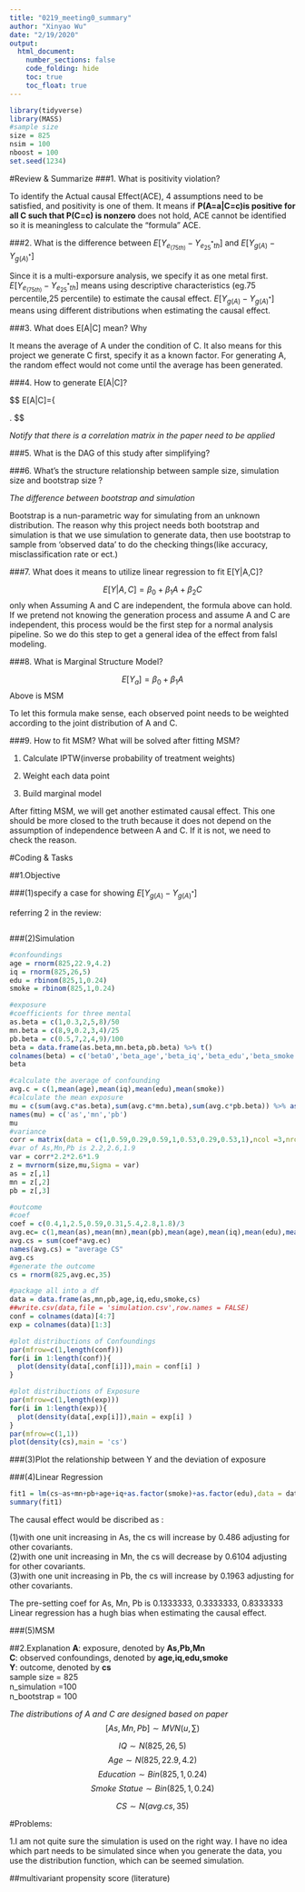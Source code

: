 ```yaml
---
title: "0219_meeting0_summary"
author: "Xinyao Wu"
date: "2/19/2020"
output: 
  html_document: 
    number_sections: false
    code_folding: hide
    toc: true
    toc_float: true
---
```


```r
library(tidyverse)
library(MASS)
#sample size
size = 825
nsim = 100
nboost = 100
set.seed(1234)
```

#Review & Summarize
###1.	What is positivity violation?

To identify the Actual causal Effect(ACE), 4 assumptions need to be satisfied, and positivity is one of them. It means if __P(A=a|C=c)is positive for all C such that P(C=c) is nonzero__ does not hold, ACE cannot be identified so it is meaningless to calculate the "formula" ACE.

###2.	What is the difference between $E[Y_{e_(75th)} - Y_{e^*_25th}]$ and $E[Y_{g(A)}-Y_{g(A)^*}]$

Since it is a multi-exporsure analysis, we specify it as one metal first.
$E[Y_{e_(75th)} - Y_{e^*_25th}]$ means using descriptive characteristics (eg.75 percentile,25 percentile) to estimate the causal effect.
$E[Y_{g(A)}-Y_{g(A)^*}]$ means using different distributions when estimating the causal effect.

###3.	What does E[A|C] mean? Why 

It means the average of A under the condition of C. It also means for this project we generate C first, specify it as a known factor. For generating A, the random effect would not come until the average has been generated. 

###4.	How to generate E[A|C]?



$$
E[A|C]=\left\{
\begin{aligned}

 \beta_0^{A_1}+\beta_2^{A_1}*C \\
 \beta_0^{A_2}+\beta_2^{A_2}*C \\
 \beta_0^{A_3}+\beta_2^{A_3}*C 

\end{aligned}
\right.
$$


*Notify that there is a correlation matrix in the paper need to be applied*


###5.	What is the DAG of this study after simplifying?


###6.	What’s the structure relationship between sample size, simulation size and bootstrap size ?

*The difference between bootstrap and simulation*

Bootstrap is a nun-parametric way for simulating from an unknown distribution. 
The reason why this project needs both bootstrap and simulation is that we use simulation to generate data, then use bootstrap to sample from 'observed data' to do the checking things(like accuracy, misclassification rate or ect.)

###7.	What does it means to utilize linear regression to fit E[Y|A,C]?

$$E[Y|A,C] = \beta_0 +\beta_1A+\beta_2C$$
only when Assuming A and C are independent, the formula above can hold.
If we pretend not knowing the generation process and assume A and C are independent, this process would be the first step for a normal analysis pipeline. So we do this step to get a general idea of the effect from falsl modeling.

###8.	What is Marginal Structure Model? 

$$E[Y_a]=\beta_0+\beta_1A$$
Above is MSM

To let this formula make sense, each observed point needs to be weighted according to the joint distribution of A and C.

###9.	How to fit MSM? What will be solved after fitting MSM?
 
(1) Calculate IPTW(inverse probability of treatment weights)

(2) Weight each data point

(3) Build marginal model

After fitting MSM, we will get another estimated causal effect. This one should be more closed to the truth because it does not depend on the assumption of independence between A and C. If it is not, we need to check the reason.

#Coding & Tasks

##1.Objective

###(1)specify a case for showing $E[Y_{g(A)}-Y_{g(A)^*}]$

referring 2 in the review:
```r

```

###(2)Simulation

```r
#confoundings
age = rnorm(825,22.9,4.2)
iq = rnorm(825,26,5)
edu = rbinom(825,1,0.24)
smoke = rbinom(825,1,0.24)

#exposure
#coefficients for three mental
as.beta = c(1,0.3,2,5,8)/50
mn.beta = c(8,9,0.2,3,4)/25
pb.beta = c(0.5,7,2,4,9)/100
beta = data.frame(as.beta,mn.beta,pb.beta) %>% t()
colnames(beta) = c('beta0','beta_age','beta_iq','beta_edu','beta_smoke')
beta 

#calculate the average of confounding 
avg.c = c(1,mean(age),mean(iq),mean(edu),mean(smoke)) 
#calculate the mean exposure
mu = c(sum(avg.c*as.beta),sum(avg.c*mn.beta),sum(avg.c*pb.beta)) %>% as.vector()
names(mu) = c('as','mn','pb')
mu
#variance
corr = matrix(data = c(1,0.59,0.29,0.59,1,0.53,0.29,0.53,1),ncol =3,nrow = 3)
#var of As,Mn,Pb is 2.2,2.6,1.9
var = corr*2.2*2.6*1.9
z = mvrnorm(size,mu,Sigma = var)
as = z[,1]
mn = z[,2]
pb = z[,3]

#outcome
#coef 
coef = c(0.4,1,2.5,0.59,0.31,5.4,2.8,1.8)/3
avg.ec= c(1,mean(as),mean(mn),mean(pb),mean(age),mean(iq),mean(edu),mean(smoke)) 
avg.cs = sum(coef*avg.ec)
names(avg.cs) = "average CS"
avg.cs
#generate the outcome
cs = rnorm(825,avg.ec,35)
```

```r
#package all into a df
data = data.frame(as,mn,pb,age,iq,edu,smoke,cs)
##write.csv(data,file = 'simulation.csv',row.names = FALSE)
conf = colnames(data)[4:7]
exp = colnames(data)[1:3]

#plot distribuctions of Confoundings
par(mfrow=c(1,length(conf)))
for(i in 1:length(conf)){
  plot(density(data[,conf[i]]),main = conf[i] )
}

#plot distribuctions of Exposure
par(mfrow=c(1,length(exp)))
for(i in 1:length(exp)){
  plot(density(data[,exp[i]]),main = exp[i] )
}
par(mfrow=c(1,1))
plot(density(cs),main = 'cs')
```


###(3)Plot the relationship between Y and the deviation of exposure




###(4)Linear Regression
```r
fit1 = lm(cs~as+mn+pb+age+iq+as.factor(smoke)+as.factor(edu),data = data)
summary(fit1)
```

The causal effect would be discribed as :\

(1)with one unit increasing in As, the cs will increase by 0.486 adjusting for other covariants.\
(2)with one unit increasing in Mn, the cs will decrease by 0.6104 adjusting for other covariants.\
(3)with one unit increasing in Pb, the cs will increase by 0.1963 adjusting for other covariants.\

The pre-setting coef for As, Mn, Pb is 0.1333333, 0.3333333, 0.8333333\
Linear regression has a hugh bias when estimating the causal effect.


###(5)MSM



##2.Explanation
__A__: exposure, denoted by __As,Pb,Mn__ \
__C__: observed confoundings, denoted by __age,iq,edu,smoke__ \
__Y__: outcome, denoted by __cs__ \
sample size = 825 \
n_simulation =100 \
n_bootstrap = 100 \

*The distributions of A and C are designed based on paper* \
$$[As,Mn,Pb] \sim MVN(u,\sum)$$

$$IQ \sim N(825,26,5)$$
$$Age \sim N(825,22.9,4.2)$$
$$Education \sim Bin(825,1,0.24)$$
$$Smoke\ Statue \sim Bin(825,1,0.24)$$

$$ CS \sim N(avg.cs,35)$$

#Problems:

1.I am not quite sure the simulation is used on the right way. I have no idea which part needs to be simulated since when you generate the data, you use the distribution function, which can be seemed simulation. 



##multivariant propensity score (literature)




